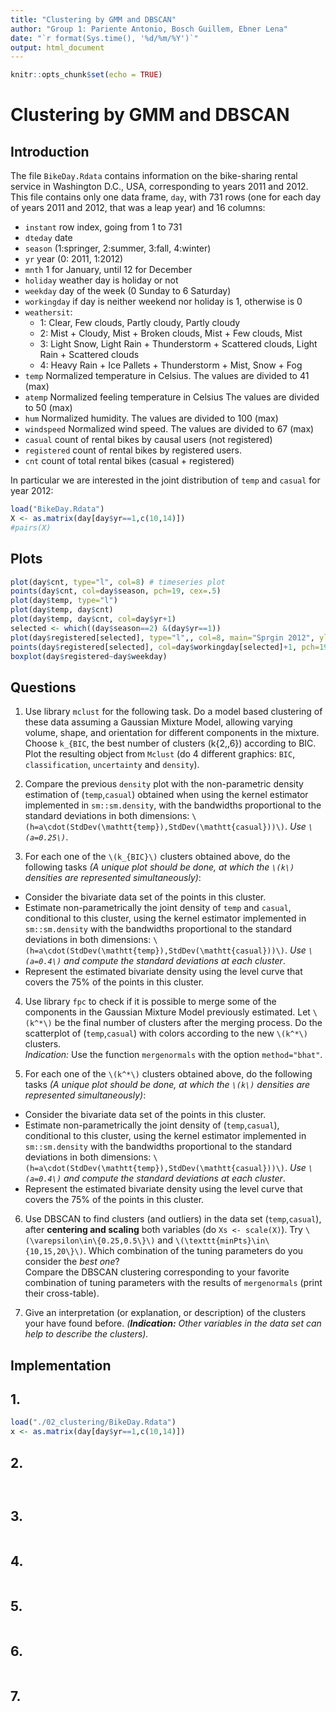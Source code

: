 ---
title: "Clustering by GMM and DBSCAN"
author: "Group 1: Pariente Antonio, Bosch Guillem, Ebner Lena"
date: "`r format(Sys.time(), '%d/%m/%Y')`"
output: html_document
---

```{r setup, include=FALSE}
knitr::opts_chunk$set(echo = TRUE)
```
# Clustering by GMM and DBSCAN

## Introduction

The file `BikeDay.Rdata` contains information on the bike-sharing rental service in Washington D.C., USA, corresponding to years 2011 and 2012\. This file contains only one data frame, `day`, with 731 rows (one for each day of years 2011 and 2012, that was a leap year) and 16 columns:

- `instant` row index, going from 1 to 731
- `dteday` date
- `season` (1:springer, 2:summer, 3:fall, 4:winter)
- `yr` year (0: 2011, 1:2012)
- `mnth` 1 for January, until 12 for December
- `holiday` weather day is holiday or not
- `weekday` day of the week (0 Sunday to 6 Saturday)
- `workingday` if day is neither weekend nor holiday is 1, otherwise is 0
- `weathersit`:
   - 1: Clear, Few clouds, Partly cloudy, Partly cloudy
   - 2: Mist + Cloudy, Mist + Broken clouds, Mist + Few clouds, Mist
   - 3: Light Snow, Light Rain + Thunderstorm + Scattered clouds, Light Rain + Scattered clouds
   - 4: Heavy Rain + Ice Pallets + Thunderstorm + Mist, Snow + Fog
- `temp` Normalized temperature in Celsius. The values are divided to 41 (max)
- `atemp` Normalized feeling temperature in Celsius The values are divided to 50 (max)
- `hum` Normalized humidity. The values are divided to 100 (max)
- `windspeed` Normalized wind speed. The values are divided to 67 (max)
- `casual` count of rental bikes by causal users (not registered)
- `registered` count of rental bikes by registered users.
- `cnt` count of total rental bikes (casual + registered)

In particular we are interested in the joint distribution of `temp` and `casual` for year 2012:

```{r setup, include=FALSE}
load("BikeDay.Rdata")
X <- as.matrix(day[day$yr==1,c(10,14)])
#pairs(X)
```


## Plots
```{r }
plot(day$cnt, type="l", col=8) # timeseries plot
points(day$cnt, col=day$season, pch=19, cex=.5)
plot(day$temp, type="l")
plot(day$temp, day$cnt)
plot(day$temp, day$cnt, col=day$yr+1)
selected <- which((day$season==2) &(day$yr==1))
plot(day$registered[selected], type="l",, col=8, main="Sprgin 2012", ylab="Registered Users", xlab="Day")
points(day$registered[selected], col=day$workingday[selected]+1, pch=19)
boxplot(day$registered~day$weekday)
```

## Questions

1. Use library `mclust` for the following task. Do a model based clustering of these data assuming a Gaussian Mixture Model, allowing varying volume, shape, and orientation for different components in the mixture. 
Choose `k_{BIC`, the best number of clusters \(k\in\{2,\ldots,6\}\) according to BIC.  
Plot the resulting object from `Mclust` (do 4 different graphics: `BIC`, `classification`, `uncertainty` and `density`).

2. Compare the previous `density` plot with the non-parametric density estimation of (`temp`,`casual`) obtained when using the kernel estimator implemented in `sm::sm.density`, with the bandwidths proportional to the standard deviations in both dimensions: `\(h=a\cdot(StdDev(\mathtt{temp}),StdDev(\mathtt{casual}))\)`. _Use `\(a=0.25\)`_.

3. For each one of the `\(k_{BIC}\)` clusters obtained above, do the following tasks _(A unique plot should be done, at which the `\(k\)` densities are represented simultaneously)_:

- Consider the bivariate data set of the points in this cluster.
- Estimate non-parametrically the joint density of `temp` and `casual`, conditional to this cluster, using the kernel estimator implemented in `sm::sm.density` with the bandwidths proportional to the standard deviations in both dimensions: `\(h=a\cdot(StdDev(\mathtt{temp}),StdDev(\mathtt{casual}))\)`. _Use `\(a=0.4\)` and compute the standard deviations at each cluster_.
- Represent the estimated bivariate density using the level curve that covers the 75% of the points in this cluster.

4.  Use library `fpc` to check if it is possible to merge some of the components in the Gaussian Mixture Model previously estimated. Let `\(k^*\)` be the final number of clusters after the merging process. Do the scatterplot of (`temp`,`casual`) with colors according to the new `\(k^*\)` clusters.  
    _Indication:_ Use the function `mergenormals` with the option `method="bhat"`.

5. For each one of the `\(k^*\)` clusters obtained above, do the following tasks _(A unique plot should be done, at which the `\(k\)` densities are represented simultaneously)_:

- Consider the bivariate data set of the points in this cluster.
- Estimate non-parametrically the joint density of (`temp`,`casual`), conditional to this cluster, using the kernel estimator implemented in `sm::sm.density` with the bandwidths proportional to the standard deviations in both dimensions: `\(h=a\cdot(StdDev(\mathtt{temp}),StdDev(\mathtt{casual}))\)`. _Use `\(a=0.4\)` and compute the standard deviations at each cluster_.
- Represent the estimated bivariate density using the level curve that covers the 75% of the points in this cluster.

6. Use DBSCAN to find clusters (and outliers) in the data set (`temp`,`casual`), after **centering and scaling** both variables (do `Xs <- scale(X)`). Try `\(\varepsilon\in\{0.25,0.5\}\)` and `\(\texttt{minPts}\in\{10,15,20\}\)`. Which combination of the tuning parameters do you consider the _best one_?  
Compare the DBSCAN clustering corresponding to your favorite combination of tuning parameters with the results of `mergenormals` (print their cross-table).

7. Give an interpretation (or explanation, or description) of the clusters your have found before.  _(**Indication:** Other variables in the data set can help to describe the clusters)._

## Implementation

## 1.
```{r BikeRateData}
load("./02_clustering/BikeDay.Rdata")
x <- as.matrix(day[day$yr==1,c(10,14)])
```

## 2.
```{r}
```
```{r}
```

## 3.

```{r}
```

## 4.

```{r}

```

## 5.

```{r}

```

## 6. 

```{r}

```

## 7.

```{r}
```
